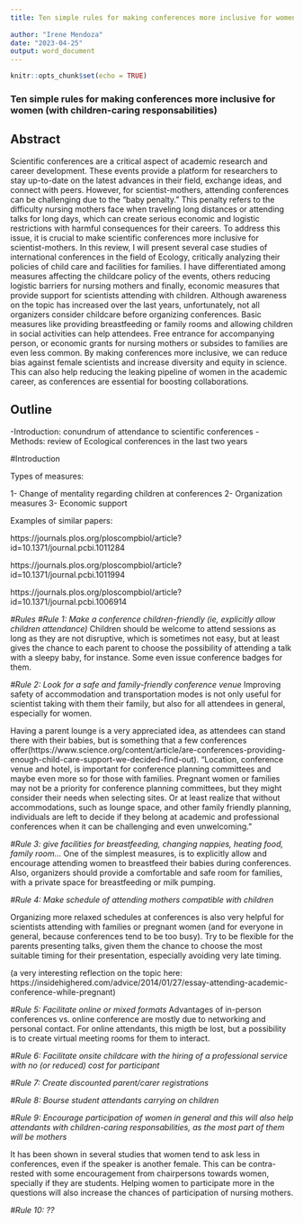 ```yaml
---
title: Ten simple rules for making conferences more inclusive for women scientists with dependent children
  
author: "Irene Mendoza"
date: "2023-04-25"
output: word_document
---
```


```r
knitr::opts_chunk$set(echo = TRUE)
```

### Ten simple rules for making conferences more inclusive for women (with children-caring responsabilities)

## Abstract 

Scientific conferences are a critical aspect of academic research and career development. These events provide a platform for researchers to stay up-to-date on the latest advances in their field, exchange ideas, and connect with peers. However, for scientist-mothers, attending conferences can be challenging due to the "baby penalty." This penalty refers to the difficulty nursing mothers face when traveling long distances or attending talks for long days, which can create serious economic and logistic restrictions with harmful consequences for their careers. To address this issue, it is crucial to make scientific conferences more inclusive for scientist-mothers. In this review, I will present several case studies of international conferences in the field of Ecology, critically analyzing their policies of child care and facilities for families. I have differentiated among measures affecting the childcare policy of the events, others reducing logistic barriers for nursing mothers and finally, economic measures that provide support for scientists attending with children. Although awareness on the topic has increased over the last years, unfortunately, not all organizers consider childcare before organizing conferences. Basic measures like providing breastfeeding or family rooms and allowing children in social activities can help attendees. Free entrance for accompanying person, or economic grants for nursing mothers or subsides to families are even less common. By making conferences more inclusive, we can reduce bias against female scientists and increase diversity and equity in science. This can also help reducing the leaking pipeline of women in the academic career, as conferences are essential for boosting collaborations.

## Outline

-Introduction: conundrum of attendance to scientific conferences
-Methods: review of Ecological conferences in the last two years

#Introduction

Types of measures:

1- Change of mentality regarding children at conferences
2- Organization measures
3- Economic support

Examples of similar papers: 

https://journals.plos.org/ploscompbiol/article?id=10.1371/journal.pcbi.1011284

https://journals.plos.org/ploscompbiol/article?id=10.1371/journal.pcbi.1011994

https://journals.plos.org/ploscompbiol/article?id=10.1371/journal.pcbi.1006914




*#Rules*
*#Rule 1: Make a conference children-friendly (ie, explicitly allow children attendance)*
Children should be welcome to attend sessions as long as they are not disruptive, which is sometimes not easy, but at least gives the chance to each parent to choose the possibility of attending a talk with a sleepy baby, for instance. Some even issue conference badges for them. 


*#Rule 2: Look for a safe and family-friendly conference venue*
Improving safety of accommodation and transportation modes is not only useful for scientist taking with them their family, but also for all attendees in general, especially for women.

Having a parent lounge is a very appreciated idea, as attendees can stand there with their babies, but is something that a few conferences offer(https://www.science.org/content/article/are-conferences-providing-enough-child-care-support-we-decided-find-out).
"Location, conference venue and hotel, is important for conference planning committees and maybe even more so for those with families. Pregnant women or families may not be a priority for conference planning committees, but they might consider their needs when selecting sites. Or at least realize that without accommodations, such as lounge space, and other family friendly planning, individuals are left to decide if they belong at academic and professional conferences when it can be challenging and even unwelcoming."

*#Rule 3: give facilities for breastfeeding, changing nappies, heating food, family room...*
One of the simplest measures, is to explicitly allow and encourage attending women to breastfeed their babies during conferences. Also, organizers should provide a comfortable and safe room for families, with a private space for breastfeeding or milk pumping.


*#Rule 4: Make schedule of attending mothers compatible with children* 

Organizing more relaxed schedules at conferences is also very helpful for scientists attending with families or pregnant women (and for everyone in general, because conferences tend to be too busy). Try to be flexible for the parents presenting talks, given them the chance to choose the most suitable timing for their presentation, especially avoiding very late timing. 

(a very interesting reflection on the topic here: https://insidehighered.com/advice/2014/01/27/essay-attending-academic-conference-while-pregnant)

*#Rule 5: Facilitate online or mixed formats* 
Advantages of in-person conferences vs. online conference are mostly due to networking and personal contact. For online attendants, this migth be lost, but a possibility is to create virtual meeting rooms for them to interact. 

*#Rule 6: Facilitate onsite childcare with the hiring of a professional service with no (or reduced) cost for participant*

*#Rule 7: Create discounted parent/carer registrations*

*#Rule 8: Bourse student attendants carrying on children*

*#Rule 9: Encourage participation of women in general and this will also help attendants with children-caring responsabilities, as the most part of them will be mothers* 

It has been shown in several studies that women tend to ask less in conferences, even if the speaker is another female. This can be contra-rested with some encouragement from chairpersons towards women, specially if they are students. Helping women to participate more in the questions will also increase the chances of participation of nursing mothers. 

*#Rule 10: ??*

